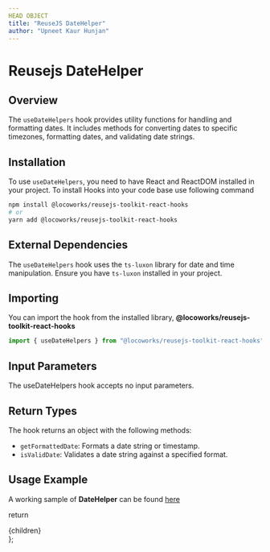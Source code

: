 ```yaml
---
HEAD OBJECT
title: "ReuseJS DateHelper"
author: "Upneet Kaur Hunjan"
---
```


# Reusejs DateHelper


## Overview

The `useDateHelpers` hook provides utility functions for handling and formatting dates. It includes methods for converting dates to specific timezones, formatting dates, and validating date strings.

## Installation

To use `useDateHelpers`, you need to have React and ReactDOM installed in your project.
To install Hooks into your code base use following command 

```bash
npm install @locoworks/reusejs-toolkit-react-hooks
# or
yarn add @locoworks/reusejs-toolkit-react-hooks
```

## External Dependencies

The `useDateHelpers` hook uses the `ts-luxon` library for date and time manipulation. Ensure you have `ts-luxon` installed in your project.

## Importing

You can import the hook from the installed library, **@locoworks/reusejs-toolkit-react-hooks**
```javascript
import { useDateHelpers } from "@locoworks/reusejs-toolkit-react-hooks"
```

## Input Parameters

The useDateHelpers hook accepts no input parameters.

## Return Types

The hook returns an object with the following methods:

- `getFormattedDate`: Formats a date string or timestamp.
- `isValidDate`: Validates a date string against a specified format.

## Usage Example

A working sample of **DateHelper** can be found [here](https://locoworks.org/reusejs-react/date-picker#Usage/Examples)

  return <SiteWrapper toc={toc}><div className="prose max-w-full mx-4 pb-10" >{children}</div></SiteWrapper>
};